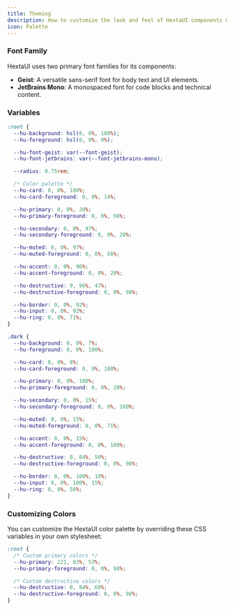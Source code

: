 ```yaml
---
title: Theming
description: How to customize the look and feel of HextaUI components using themes.
icon: Palette
---
```


### Font Family

HextaUI uses two primary font families for its components:

- **Geist**: A versatile sans-serif font for body text and UI elements.
- **JetBrains Mono**: A monospaced font for code blocks and technical content.

### Variables

```css title="app/globals.css"
:root {
  --hu-background: hsl(0, 0%, 100%);
  --hu-foreground: hsl(0, 0%, 0%);

  --hu-font-geist: var(--font-geist);
  --hu-font-jetbrains: var(--font-jetbrains-mono);

  --radius: 0.75rem;

  /* Color palette */
  --hu-card: 0, 0%, 100%;
  --hu-card-foreground: 0, 0%, 14%;

  --hu-primary: 0, 0%, 20%;
  --hu-primary-foreground: 0, 0%, 98%;

  --hu-secondary: 0, 0%, 97%;
  --hu-secondary-foreground: 0, 0%, 20%;

  --hu-muted: 0, 0%, 97%;
  --hu-muted-foreground: 0, 0%, 56%;

  --hu-accent: 0, 0%, 96%;
  --hu-accent-foreground: 0, 0%, 20%;

  --hu-destructive: 9, 96%, 47%;
  --hu-destructive-foreground: 0, 0%, 98%;

  --hu-border: 0, 0%, 92%;
  --hu-input: 0, 0%, 92%;
  --hu-ring: 0, 0%, 71%;
}

.dark {
  --hu-background: 0, 0%, 7%;
  --hu-foreground: 0, 0%, 100%;

  --hu-card: 0, 0%, 8%;
  --hu-card-foreground: 0, 0%, 100%;

  --hu-primary: 0, 0%, 100%;
  --hu-primary-foreground: 0, 0%, 20%;

  --hu-secondary: 0, 0%, 15%;
  --hu-secondary-foreground: 0, 0%, 100%;

  --hu-muted: 0, 0%, 15%;
  --hu-muted-foreground: 0, 0%, 71%;

  --hu-accent: 0, 0%, 15%;
  --hu-accent-foreground: 0, 0%, 100%;

  --hu-destructive: 0, 84%, 50%;
  --hu-destructive-foreground: 0, 0%, 98%;

  --hu-border: 0, 0%, 100%, 10%;
  --hu-input: 0, 0%, 100%, 15%;
  --hu-ring: 0, 0%, 56%;
}
```

### Customizing Colors

You can customize the HextaUI color palette by overriding these CSS variables in your own stylesheet:

```css title="Custom theme example"
:root {
  /* Custom primary colors */
  --hu-primary: 221, 83%, 53%;
  --hu-primary-foreground: 0, 0%, 98%;

  /* Custom destructive colors */
  --hu-destructive: 0, 84%, 60%;
  --hu-destructive-foreground: 0, 0%, 98%;
}
```
